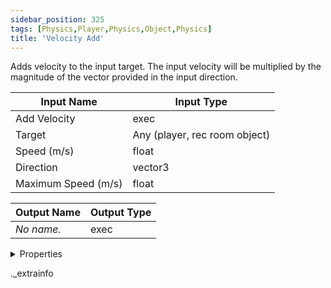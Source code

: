 ```yaml
---
sidebar_position: 325
tags: [Physics,Player,Physics,Object,Physics]
title: 'Velocity Add'
---
```


Adds velocity to the input target. The input velocity will be multiplied by the magnitude of the vector provided in the input direction.



<IChip uuid="1b5eca75-0e7e-4aff-8adc-c5e043cac29e" />

| Input Name | Input Type |
|-----------|-----------|
| Add Velocity | exec |
| Target | Any (player, rec room object) |
| Speed (m/s) | float |
| Direction | vector3 |
| Maximum Speed (m/s) | float |

| Output Name | Output Type |
|-----------|-----------|
| *No name.* | exec |


<details>
  <summary>Properties</summary>
  <div>
    <div>
    <table>
      <thead>
        <tr>
          <th>Room availability:</th>
          <th>Available everywhere</th>
        </tr>
        <tr>
          <th>Is beta required?</th>
          <th>No</th>
        </tr>
        <tr>
          <th>Is this chip a trolling risk?</th>
          <th>No</th>
        </tr>
        <tr>
          <th>Is this chip a role assignment risk?</th>
          <th>No</th>
        </tr>
        <tr>
          <th>Chip UUID</th>
          <th>1b5eca75-0e7e-4aff-8adc-c5e043cac29e</th>
        </tr>
      </thead>
    </table>
    </div>
  </div>
</details>

._extrainfo
